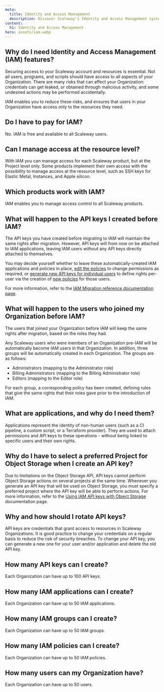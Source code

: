 ```yaml
---
meta:
  title: Identity and Access Management
  description: Discover Scaleway's Identity and Access Management system. 
content:
  h1: Identity and Access Management
hero: assets/iam.webp
---
```


<Concept opened>

## Why do I need Identity and Access Management (IAM) features?
Securing access to your Scaleway account and resources is essential. Not all users, programs, and scripts should have access to all aspects of your Organization. There are many risks that can affect your Organization: credentials can get leaked, or obtained through malicious activity, and some undesired actions may be performed accidentally.

IAM enables you to reduce these risks, and ensures that users in your Organization have access only to the resources they need. 

</Concept>

<Concept>

## Do I have to pay for IAM? 
No. IAM is free and available to all Scaleway users.

</Concept>

<Concept>

## Can I manage access at the resource level?
With IAM you can manage access for each Scaleway product, but at the Project level only. Some products implement their own access with the possibility to manage access at the resource level, such as SSH keys for Elastic Metal, Instances, and Apple silicon.

</Concept>

<Concept>

## Which products work with IAM?
IAM enables you to manage access control to all Scaleway products.

## What will happen to the API keys I created before IAM?
The API keys you have created before migrating to IAM will maintain the same rights after migration. However, API keys will from now on be attached to IAM applications, leaving IAM users without any API keys directly attached to themselves.

<Lightbox src="scaleway-iam-api-key-change.webp" alt="" />

You may decide yourself whether to leave these automatically-created IAM applications and policies in place, [edit the policies](/identity-and-access-management/iam/how-to/manage-policies/) to change permissions as required, or [generate new API keys for individual users](/identity-and-access-management/iam/how-to/create-api-keys/) to define rights per-user via the creation of [new policies](/identity-and-access-management/iam/how-to/create-policy/) for those users.

For more information, refer to the [IAM Migration reference documentation page](/identity-and-access-management/iam/reference-content/migration/).

</Concept>

<Concept>

## What will happen to the users who joined my Organization before IAM?
The users that joined your Organization before IAM will keep the same rights after migration, based on the roles they had.

<Lightbox src="scaleway-iam-roles-change.webp" alt="" />

Any Scaleway users who were members of an Organization pre-IAM will be automatically become IAM users in that Organization. In addition, three groups will be automatically created in each Organization. The groups are as follows:

  - Administrators (mapping to the Administrator role)
  - Billing Administrators (mapping to the Billing Administrator role)
  - Editors (mapping to the Editor role)

For each group, a corresponding policy has been created, defining rules that give the same rights that their roles gave prior to the introduction of IAM.

</Concept>

<Concept>

## What are applications, and why do I need them?
Applications represent the identity of non-human users (such as a CI pipeline, a custom script, or a Terraform provider). They are used to attach permissions and API keys to these operations - without being linked to specific users and their own rights.

</Concept>

<Concept>

## Why do I have to select a preferred Project for Object Storage when I create an API key?
Due to limitations on the Object Storage API, API keys cannot perform Object Storage actions on several projects at the same time. Whenever you generate an API key that will be used on Object Storage, you must specify a preferred project where the API key will be able to perform actions. For more information, refer to the [Using IAM API keys with Object Storage](/identity-and-access-management/iam/api-cli/using-api-key-object-storage/) documentation page.

</Concept>

<Concept>

## Why and how should I rotate API keys?
API keys are credentials that grant access to resources in Scaleway Organizations. It is good practice to change your credentials on a regular basis to reduce the risk of security breaches.
To change your API key, you can generate a new one for your user and/or application and delete the old API key.

</Concept>

<Concept>

## How many API keys can I create?
Each Organization can have up to 100 API keys.

</Concept>

<Concept>

## How many IAM applications can I create?
Each Organization can have up to 50 IAM applications.

</Concept>

<Concept>

## How many IAM groups can I create?
Each Organization can have up to 50 IAM groups.

</Concept>

<Concept>

## How many IAM policies can I create?
Each Organization can have up to 50 IAM policies.

</Concept>

<Concept>

## How many users can my Organization have?
Each Organization can have up to 50 users.

</Concept>